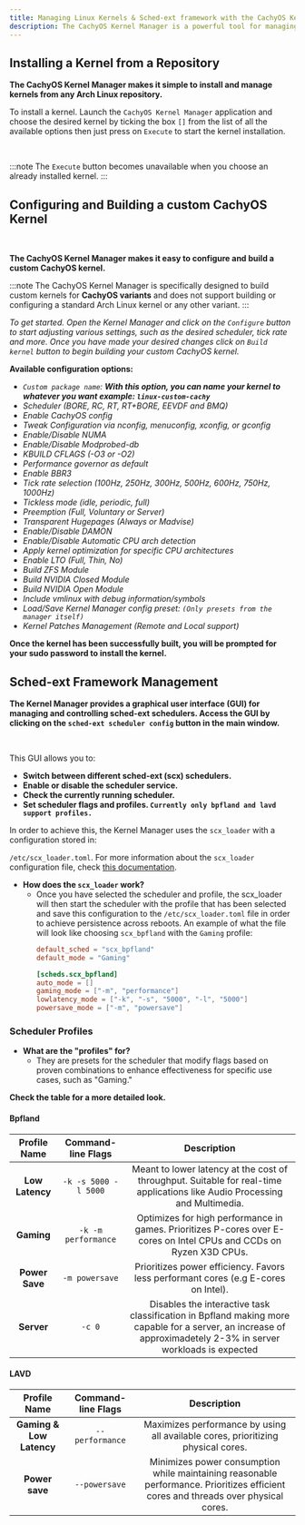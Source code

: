 ```yaml
---
title: Managing Linux Kernels & Sched-ext framework with the CachyOS Kernel Manager
description: The CachyOS Kernel Manager is a powerful tool for managing kernels, allowing users to easily install or build custom kernels with ease.
---
```



Installing a Kernel from a Repository
---------------------------------------

**The CachyOS Kernel Manager makes it simple to install and manage kernels from any Arch Linux repository.**

To install a kernel. Launch the `CachyOS Kernel Manager` application and choose the desired kernel by ticking the box `[]` from the list of all the available options then just press on `Execute` to start the kernel installation.

<br />
<ImageComponent imgsrc={import('~/assets/images/cachyos-km1.png')} />

:::note
The `Execute` button becomes unavailable when you choose an already installed kernel.
:::

Configuring and Building a custom CachyOS Kernel
---------------------------------

<br />
<ImageComponent imgsrc={import('~/assets/images/cachyos-km2.png')} />

**The CachyOS Kernel Manager makes it easy to configure and build a custom CachyOS kernel.**

:::note
The CachyOS Kernel Manager is specifically designed to build custom kernels for **CachyOS variants** and does not support building or configuring a standard Arch Linux kernel or any other variant.
:::

*To get started. Open the Kernel Manager and click on the `Configure` button to start adjusting various settings, such as the desired scheduler, tick rate and more. Once you have made your desired changes click on `Build kernel` button to begin building your custom CachyOS kernel.*

**Available configuration options:**

* *`Custom package name`: **With this option, you can name your kernel to whatever you want example: `linux-custom-cachy`***
* *Scheduler (BORE, RC, RT, RT+BORE, EEVDF and BMQ)*
* *Enable CachyOS config*
* *Tweak Configuration via nconfig, menuconfig, xconfig, or gconfig*
* *Enable/Disable NUMA*
* *Enable/Disable Modprobed-db*
* *KBUILD CFLAGS (-O3 or -O2)*
* *Performance governor as default*
* *Enable BBR3*
* *Tick rate selection (100Hz, 250Hz, 300Hz, 500Hz, 600Hz, 750Hz, 1000Hz)*
* *Tickless mode (idle, periodic, full)*
* *Preemption (Full, Voluntary or Server)*
* *Transparent Hugepages (Always or Madvise)*
* *Enable/Disable DAMON*
* *Enable/Disable Automatic CPU arch detection*
* *Apply kernel optimization for specific CPU architectures*
* *Enable LTO (Full, Thin, No)*
* *Build ZFS Module*
* *Build NVIDIA Closed Module*
* *Build NVIDIA Open Module*
* *Include vmlinux with debug information/symbols*
* *Load/Save Kernel Manager config preset: `(Only presets from the manager itself)`*
* *Kernel Patches Management (Remote and Local support)*

**Once the kernel has been successfully built, you will be prompted for your sudo password to install the kernel.**

## Sched-ext Framework Management

**The Kernel Manager provides a graphical user interface (GUI) for managing and controlling sched-ext schedulers. Access the GUI by clicking on the `sched-ext scheduler config` button in the main window.**

<br />
<ImageComponent imgsrc={import('~/assets/images/cachyos-km3.png')} />

This GUI allows you to:

- **Switch between different sched-ext (scx) schedulers.**
- **Enable or disable the scheduler service.**
- **Check the currently running scheduler.**
- **Set scheduler flags and profiles.  `Currently only bpfland and lavd support profiles.`**

In order to achieve this, the Kernel Manager uses the `scx_loader` with a configuration stored in:

`/etc/scx_loader.toml`.  For more information about the `scx_loader` configuration file, check [this documentation](https://github.com/sched-ext/scx/blob/main/rust/scx_loader/configuration.md).

- **How does the `scx_loader` work?**
    - Once you have selected the scheduler and profile, the scx_loader will then start the scheduler with the profile that has been selected and save this configuration to the `/etc/scx_loader.toml` file in order to achieve persistence across reboots. An example of what the file will look like choosing `scx_bpfland` with the `Gaming` profile:
        ```toml
        default_sched = "scx_bpfland"
        default_mode = "Gaming"

        [scheds.scx_bpfland]
        auto_mode = []
        gaming_mode = ["-m", "performance"]
        lowlatency_mode = ["-k", "-s", "5000", "-l", "5000"]
        powersave_mode = ["-m", "powersave"]
        ```

### Scheduler Profiles

- **What are the "profiles" for?**
  - They are presets for the scheduler that modify flags based on proven combinations to enhance effectiveness for specific use cases, such as "Gaming."

**Check the table for a more detailed look.**

#### Bpfland

|   Profile Name  	|  Command-line Flags  	|                                                         Description                                                         	|
|:---------------:	|:--------------------:	|:---------------------------------------------------------------------------------------------------------------------------:	|
| **Low Latency** 	| `-k -s 5000 -l 5000` 	| Meant to lower latency at the cost of throughput. Suitable for real-time applications like Audio Processing and Multimedia. 	|
| **Gaming**      	| `-k -m performance`  	| Optimizes for high performance in games. Prioritizes P-cores over E-cores on Intel CPUs and CCDs on Ryzen X3D CPUs.         	|
| **Power Save**  	| `-m powersave`       	| Prioritizes power efficiency. Favors less performant cores (e.g E-cores on Intel).                                          	|
| **Server**        | `-c 0`                | Disables the interactive task classification in Bpfland making more capable for a server, an increase of approximadetely 2-3% in server workloads is expected

#### LAVD

|       Profile Name       	| Command-line Flags 	|                                                             Description                                                            	|
|:------------------------:	|:------------------:	|:----------------------------------------------------------------------------------------------------------------------------------:	|
| **Gaming & Low Latency** 	|   `--performance`  	| Maximizes performance by using all available cores, prioritizing physical cores.                                                   	|
|      **Power save**      	|    `--powersave`   	| Minimizes power consumption while maintaining reasonable performance. Prioritizes efficient cores and threads over physical cores. 	|
